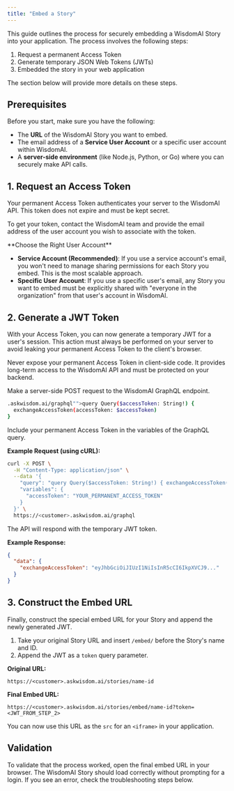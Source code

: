 ```yaml
---
title: "Embed a Story"
---
```


This guide outlines the process for securely embedding a WisdomAI Story into your application. The process involves the following steps:
1. Request a permanent Access Token
2. Generate temporary JSON Web Tokens (JWTs)
3. Embedded the story in your web application

The section below will provide more details on these steps.

## Prerequisites

Before you start, make sure you have the following:

- The **URL** of the WisdomAI Story you want to embed.
- The email address of a **Service User Account** or a specific user account within WisdomAI.
- A **server-side environment** (like Node.js, Python, or Go) where you can securely make API calls.

## 1. Request an Access Token

Your permanent Access Token authenticates your server to the WisdomAI API. This token does not expire and must be kept secret.

To get your token, contact the WisdomAI team and provide the email address of the user account you wish to associate with the token.

<Note>
  **Choose the Right User Account**

  - **Service Account (Recommended)**: If you use a service account's email, you won't need to manage sharing permissions for each Story you embed. This is the most scalable approach.
  - **Specific User Account**: If you use a specific user's email, any Story you want to embed must be explicitly shared with "everyone in the organization" from that user's account in WisdomAI.
</Note>

## 2. Generate a JWT Token

With your Access Token, you can now generate a temporary JWT for a user's session. This action must always be performed on your server to avoid leaking your permanent Access Token to the client's browser.

<Warning>
  Never expose your permanent Access Token in client-side code. It provides long-term access to the WisdomAI API and must be protected on your backend.
</Warning>

Make a server-side POST request to the WisdomAI GraphQL endpoint.

```bash
.askwisdom.ai/graphql"">query Query($accessToken: String!) {
  exchangeAccessToken(accessToken: $accessToken)
}
```

Include your permanent Access Token in the variables of the GraphQL query.

**Example Request (using cURL):**

```bash
curl -X POST \
  -H "Content-Type: application/json" \
  --data '{
    "query": "query Query($accessToken: String!) { exchangeAccessToken(accessToken: $accessToken) }",
    "variables": {
      "accessToken": "YOUR_PERMANENT_ACCESS_TOKEN"
    }
  }' \
  https://<customer>.askwisdom.ai/graphql
```

The API will respond with the temporary JWT token.

**Example Response:**

```json
{
  "data": {
    "exchangeAccessToken": "eyJhbGciOiJIUzI1NiIsInR5cCI6IkpXVCJ9..."
  }
}
```

## 3. Construct the Embed URL

Finally, construct the special embed URL for your Story and append the newly generated JWT.

1. Take your original Story URL and insert `/embed/` before the Story's name and ID.
2. Append the JWT as a `token` query parameter.

**Original URL:**

`https://<customer>.askwisdom.ai/stories/name-id`

**Final Embed URL:**

`https://<customer>.askwisdom.ai/stories/embed/name-id?token=<JWT_FROM_STEP_2>`

You can now use this URL as the `src` for an `<iframe>` in your application.

## Validation

To validate that the process worked, open the final embed URL in your browser. The WisdomAI Story should load correctly without prompting for a login. If you see an error, check the troubleshooting steps below.